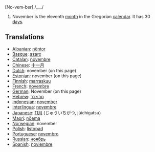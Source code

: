 [No-vem-ber] /___/

#November is the eleventh [[month]] in the Gregorian [[calendar]]. It has 30 [[day]]s.

==Translations==
*[[Albanian]]: [[nëntor]]
*[[Basque]]: [[azaro]]
*[[Catalan]]: [[novembre]]
*[[Chinese]]: [[十一月]]
*[[Dutch]]: november (on this page)
*[[Estonian]]: november (on this page)
*[[Finnish]]: [[marraskuu]]
*[[French]]: [[novembre]]
*[[German]]: November (on this page)
*[[Hebrew]]: [[נובמבר]]
*[[Indonesian]]: [[november]]
*[[Interlingua]]: [[novembre]]
*[[Japanese]]: [[11月]] (じゅういちがつ, jūichigatsu)
*[[Maori]]: [[nöema]]
*[[Norwegian]]: november
*[[Polish]]: [[listopad]]
*[[Portuguese]]: [[novembro]]
*[[Russian]]: [[ноябрь]]
*[[Spanish]]: [[noviembre]]